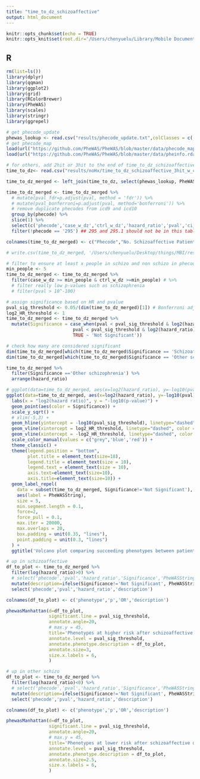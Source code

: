 ```yaml
---
title: "time_to_dz_schizoaffective"
output: html_document
---
```


```r
knitr::opts_chunk$set(echo = TRUE)
knitr::opts_knit$set(root.dir='/Users/chenyuelu/Library/Mobile Documents/com~apple~CloudDocs/Desktop/things/MBI/research/YuLab/schizophrenia/')

```

## R 

```r
rm(list=ls())
library(dplyr)
library(qqman)
library(ggplot2)
library(grid)
library(RColorBrewer)
library(PheWAS)
library(scales)
library(stringr)
library(ggrepel)
```

```r
# get phecode_update 
phewas_lookup <- read.csv("results/phecode_update.txt",colClasses = c('PheWASCode'='character'))
# get phecode_map
load(url("https://github.com/PheWAS/PheWAS/blob/master/data/phecode_map.rda?raw=true"))
load(url("https://github.com/PheWAS/PheWAS/blob/master/data/pheinfo.rda?raw=true"))
```

```r
# for others, add 2hit or 3hit to the end of time_to_dz_schizoaffective
time_to_dz<- read.csv("results/noHx/time_to_dz_schizoaffective_3hit_w_ci_noHx_15yo_and_above.csv", header = T, col.names = c('phecode','ctrl_w_dz','ctrl_exp','case_w_dz','case_exp','hazard_ratio','pval','ci_low','ci_high'),colClasses = c('phecode'='character'))
```


```r
time_to_dz_merged <- left_join(time_to_dz, select(phewas_lookup, PheWASCode, PheWASString), by = c("phecode"="PheWASCode")) %>% distinct()

time_to_dz_merged <- time_to_dz_merged %>%
  # mutate(pval_fdr=p.adjust(pval, method = 'fdr')) %>%
  # mutate(pval_bonferroni=p.adjust(pval, method='bonferroni')) %>%
  # remove duplicate phecodes from icd9 and icd10
  group_by(phecode) %>% 
  slice(1) %>% 
  select(c('phecode','case_w_dz','ctrl_w_dz','hazard_ratio','pval','ci_low','ci_high','PheWASString')) %>%
  filter(!phecode == '295') ## 295 and 295.1 should not be in this table

colnames(time_to_dz_merged) <- c("Phecode","No. Schizoaffective Patients with P","No. Schizophrenia Patients with P","Hazard Ratio","P-Value","CI Lower Bound","CI Upper Bound","PheWAS Description")

# write.csv(time_to_dz_merged, '/Users/chenyuelu/Desktop/things/MBI/research/YuLab/schizophrenia/results/phewas_tables/post_schizoaffective_time_to_dz_3hit_noHx_15yo_and_above.csv')
```


```r
# filter to ensure at least x people in schizo and non schizo in phecode
min_people <- 5
time_to_dz_merged <- time_to_dz_merged %>%
  filter(case_w_dz >= min_people & ctrl_w_dz >=min_people) # %>%
  # filter really low p-values such as schizophrenia 
  # filter(pval > 10^-100)

# assign significance based on HR and pvalue
pval_sig_threshold <- 0.05/(dim(time_to_dz_merged)[1]) # Bonferroni adjustment
log2_HR_threshold <- 1
time_to_dz_merged <- time_to_dz_merged %>%
  mutate(Significance = case_when(pval < pval_sig_threshold & log2(hazard_ratio)> log2_HR_threshold ~ 'Schizoaffective disorder',
                         pval < pval_sig_threshold & log2(hazard_ratio)<(-log2_HR_threshold) ~ 'Other schizophrenia',
                         TRUE ~ 'Not Significant'))

# check how many are considered significant 
dim(time_to_dz_merged[which(time_to_dz_merged$Significance == 'Schizoaffective disorder'),])
dim(time_to_dz_merged[which(time_to_dz_merged$Significance == 'Other schizophrenia'),])

time_to_dz_merged %>%
  filter(Significance =='Other schizophrenia') %>%
  arrange(hazard_ratio)
```


```r
# ggplot(data=time_to_dz_merged, aes(x=log2(hazard_ratio), y=-log10(pval_bonferroni))) +
ggplot(data=time_to_dz_merged, aes(x=log2(hazard_ratio), y=-log10(pval))) +
  labs(x = "log2(hazard ratio)", y = "-log10(p-value)") +
  geom_point(aes(color = Significance)) +
  scale_y_sqrt() +
  # xlim(-5,3) +
  geom_hline(yintercept = -log10(pval_sig_threshold), linetype="dashed", color = "red") +
  geom_vline(xintercept = log2_HR_threshold, linetype="dashed", color = "grey") +
  geom_vline(xintercept = -log2_HR_threshold, linetype="dashed", color = "grey") +
  scale_color_manual(values = c("grey",'blue','red')) +
  theme_classic() + 
  theme(legend.position = "bottom", 
        plot.title = element_text(size=18),
        legend.title = element_text(size = 10),
        legend.text = element_text(size = 10),
        axis.text=element_text(size=10),
        axis.title=element_text(size=10)) +
  geom_label_repel(
    data = subset(time_to_dz_merged, Significance!='Not Significant'),
    aes(label = PheWASString),
    size = 5,
    min.segment.length = 0.1,
    force=2,
    force_pull = 0.1,
    max.iter = 20000,
    max.overlaps = 20,
    box.padding = unit(0.35, "lines"),
    point.padding = unit(0.3, "lines")
  ) +   
  ggtitle('Volcano plot comparing succeeding phenotypes between patients with schizoaffective disorder and patients with other types of schizophrenia') 

```


```r
# up in schizoaffective 
df_to_plot <- time_to_dz_merged %>%
  filter(log(hazard_ratio)>0) %>%
  # select('phecode','pval','hazard_ratio','Significance','PheWASString') %>%
  mutate(description=ifelse(Significance!='Not Significant', PheWASString,'')) %>%
  select('phecode','pval','hazard_ratio','description')

colnames(df_to_plot) <- c('phenotype','p','OR','description')

phewasManhattan(d=df_to_plot, 
                significant.line = pval_sig_threshold,
                annotate.angle=20,
                # max.y = 45,
                title='Phenotypes at higher risk after schizoaffective disorder than other types of schizophrenia',
                annotate.level = pval_sig_threshold,
                annotate.phenotype.description = df_to_plot,
                annotate.size=3,
                size.x.labels = 6,
                )

# up in other schizo 
df_to_plot <- time_to_dz_merged %>%
  filter(log(hazard_ratio)<0) %>%
  # select('phecode','pval','hazard_ratio','Significance','PheWASString') %>%
  mutate(description=ifelse(Significance!='Not Significant', PheWASString,'')) %>%
  select('phecode','pval','hazard_ratio','description')

colnames(df_to_plot) <- c('phenotype','p','OR','description')

phewasManhattan(d=df_to_plot, 
                significant.line = pval_sig_threshold,
                annotate.angle=20,
                # max.y = 45,
                title='Phenotypes at lower risk after schizoaffective disorder than other types of schizophrenia',
                annotate.level = pval_sig_threshold,
                annotate.phenotype.description = df_to_plot,
                annotate.size=2.5,
                size.x.labels = 6,
                )
```
